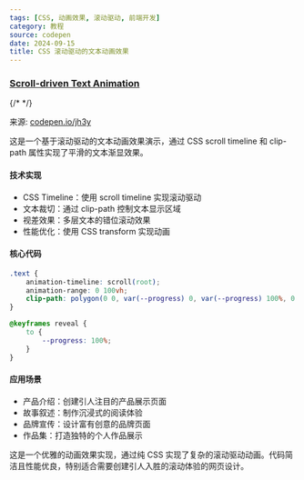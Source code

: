 ```yaml
---
tags: [CSS, 动画效果, 滚动驱动, 前端开发]
category: 教程
source: codepen
date: 2024-09-15
title: CSS 滚动驱动的文本动画效果
---
```


### [Scroll-driven Text Animation](https://codepen.io/jh3y/pen/RwOzpOX)

{/* <DemoLoader demoPath="scroll-driven-text-animation" /> */}

<CodePen codePenId="RwOzpOX"/>

来源: [codepen.io/jh3y](https://codepen.io/jh3y/pen/RwOzpOX)

这是一个基于滚动驱动的文本动画效果演示，通过 CSS scroll timeline 和 clip-path 属性实现了平滑的文本渐显效果。

#### 技术实现

-   CSS Timeline：使用 scroll timeline 实现滚动驱动
-   文本裁切：通过 clip-path 控制文本显示区域
-   视差效果：多层文本的错位滚动效果
-   性能优化：使用 CSS transform 实现动画

#### 核心代码

```css
.text {
    animation-timeline: scroll(root);
    animation-range: 0 100vh;
    clip-path: polygon(0 0, var(--progress) 0, var(--progress) 100%, 0 100%);
}

@keyframes reveal {
    to {
        --progress: 100%;
    }
}
```

#### 应用场景

-   产品介绍：创建引人注目的产品展示页面
-   故事叙述：制作沉浸式的阅读体验
-   品牌宣传：设计富有创意的品牌页面
-   作品集：打造独特的个人作品展示

这是一个优雅的动画效果实现，通过纯 CSS 实现了复杂的滚动驱动动画。代码简洁且性能优良，特别适合需要创建引人入胜的滚动体验的网页设计。
